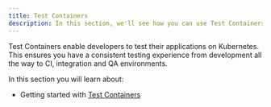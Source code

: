 ```yaml
---
title: Test Containers
description: In this section, we'll see how you can use Test Containers on Okteto
---
```


Test Containers enable developers to test their applications on Kubernetes.
This ensures you have a consistent testing experience from development all the way to CI, integration and QA environments.

In this section you will learn about:

- Getting started with [Test Containers](testing/getting-started.mdx)
